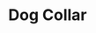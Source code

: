 ---
title: "Dog Collar"
meta_title: "Dog Collar craft"
description: "Craft de Dog Collar"
rank: "e"
draft: false
name: "Dog Collar"
recipe_img: "https://wiki.pokexgames.com/images/8/8a/Dog-collar.png"
level: 16
craft_time: 600
result: 1
value_npc: 1
ingredients:
  - name: "Giant Piece of Fur"
    quantity: 1
    item_img: "https://wiki.pokexgames.com/images/a/a8/Giant_Piece_Of_Fur.png"
    value_npc: 1
  - name: "Fur"
    quantity: 10
    item_img: "https://wiki.pokexgames.com/images/5/5c/FurMark.png"
    value_npc: 1
  - name: "Iron Ore"
    quantity: 16
    item_img: "https://wiki.pokexgames.com/images/e/e7/Iron_ore.png"
    value_npc: 1
---
